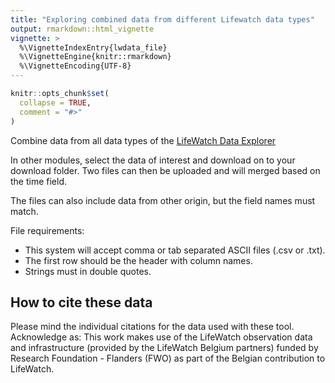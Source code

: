 ```yaml
---
title: "Exploring combined data from different Lifewatch data types"
output: rmarkdown::html_vignette
vignette: >
  %\VignetteIndexEntry{lwdata_file}
  %\VignetteEngine{knitr::rmarkdown}
  %\VignetteEncoding{UTF-8}
---
```


```r
knitr::opts_chunk$set(
  collapse = TRUE,
  comment = "#>"
)
```

<!--- Insert image
<img src='' class='rightimg'/>
-->

<!--- Describe datatype in one or two sentences. -->
Combine data from all data types of the [LifeWatch Data Explorer](https://lifewatch.be/en/lifewatch-data-explorer)

In other modules, select the data of interest and download on to your download folder. Two files can then be uploaded and will merged based on the time field.

The files can also include data from other origin, but the field names must match.

File requirements:

- This system will accept comma or tab separated ASCII files (.csv or .txt).
- The first row should be the header with column names.
- Strings must in double quotes.

## How to cite these data

Please mind the individual citations for the data used with these tool. Acknowledge as: This work makes use of the LifeWatch observation data and infrastructure (provided by the LifeWatch Belgium partners) funded by Research Foundation - Flanders (FWO) as part of the Belgian contribution to LifeWatch.


